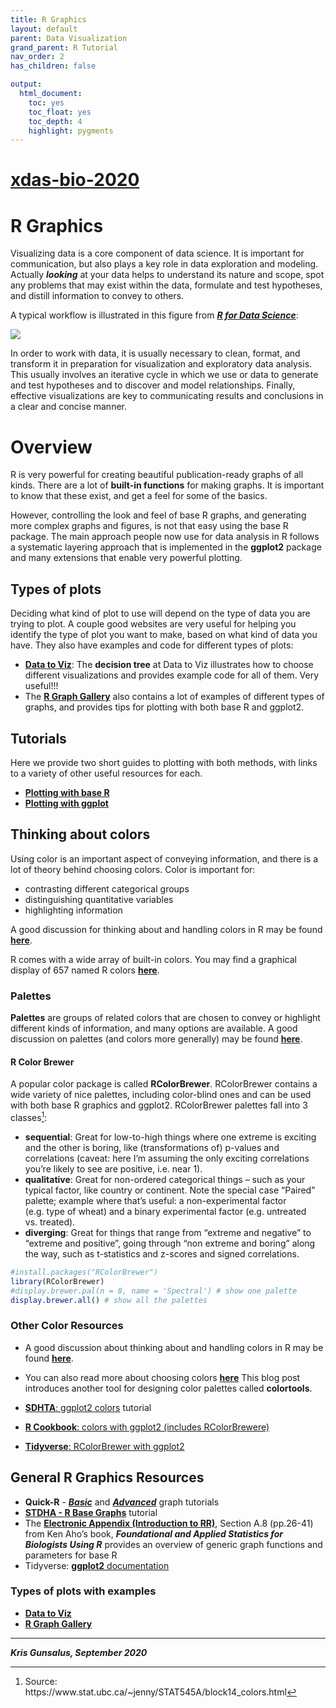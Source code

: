 ```yaml
---
title: R Graphics
layout: default
parent: Data Visualization
grand_parent: R Tutorial
nav_order: 2
has_children: false

output:
  html_document:
    toc: yes
    toc_float: yes
    toc_depth: 4
    highlight: pygments
---
```

# [xdas-bio-2020](https://xdas.bio.nyu.edu/)

# R Graphics

Visualizing data is a core component of data science. It is important for communication, but also plays a key role in data exploration and modeling. Actually ***looking*** at your data helps to understand its nature and scope, spot any problems that may exist within the data, formulate and test hypotheses, and distill information to convey to others.

A typical workflow is illustrated in this figure from [***R for Data Science***](https://r4ds.had.co.nz/explore-intro.html):

![](Images/data_viz_cycle.png)

In order to work with data, it is usually necessary to clean, format, and transform it in preparation for visualization and exploratory data analysis. This usually involves an iterative cycle in which we use or data to generate and test hypotheses and to discover and model relationships. Finally, effective visualizations are key to communicating results and conclusions in a clear and concise manner.

# Overview

R is very powerful for creating beautiful publication-ready graphs of all kinds. There are a lot of **built-in functions** for making graphs. It is important to know that these exist, and get a feel for some of the basics.

However, controlling the look and feel of base R graphs, and generating more complex graphs and figures, is not that easy using the base R package. The main approach people now use for data analysis in R follows a systematic layering approach that is implemented in the **ggplot2** package and many extensions that enable very powerful plotting.

## Types of plots

Deciding what kind of plot to use will depend on the type of data you are trying to plot. A couple good websites are very useful for helping you identify the type of plot you want to make, based on what kind of data you have. They also have examples and code for different types of plots:

+ [**Data to Viz**](https://www.data-to-viz.com/): The **decision tree** at Data to Viz illustrates how to choose different visualizations and provides example code for all of them. Very useful!!!
+ The [**R Graph Gallery**](https://www.r-graph-gallery.com/index.html) also contains a lot of examples of different types of graphs, and provides tips for plotting with both base R and ggplot2.


## Tutorials

Here we provide two short guides to plotting with both methods, with links to a variety of other useful resources for each.

+ [**Plotting with base R**](base_r_plotting.html)
+ [**Plotting with ggplot**](ggplot2.html)


## Thinking about colors

Using color is an important aspect of conveying information, and there is a lot of theory behind choosing colors. Color is important for:

+ contrasting different categorical groups
+ distinguishing quantitative variables
+ highlighting information

A good discussion for thinking about and handling colors in R may be found [**here**](https://bookdown.org/hneth/ds4psy/D-apx-colors.html).

R comes with a wide array of built-in colors. You may find a graphical display of 657 named R colors [**here**](https://www.datanovia.com/en/blog/awesome-list-of-657-r-color-names/).

### Palettes

**Palettes** are groups of related colors that are chosen to convey or highlight different kinds of information, and many options are available. A good discussion on palettes (and colors more generally) may be found [**here**](https://bookdown.org/hneth/ds4psy/D-1-apx-colors-intro.html).

#### R Color Brewer

A popular color package is called **RColorBrewer**. RColorBrewer contains a wide variety of nice palettes, including color-blind ones and can be used with both base R graphics and ggplot2. RColorBrewer palettes fall into 3 classes^[Source: https://www.stat.ubc.ca/~jenny/STAT545A/block14_colors.html]:

+ **sequential**: Great for low-to-high things where one extreme is exciting and the other is boring, like (transformations of) p-values and correlations (caveat: here I'm assuming the only exciting correlations you're likely to see are positive, i.e. near 1).
+ **qualitative**: Great for non-ordered categorical things -- such as your typical factor, like country or continent. Note the special case "Paired" palette; example where that's useful: a non-experimental factor (e.g. type of wheat) and a binary experimental factor (e.g. untreated vs. treated).
+ **diverging**: Great for things that range from "extreme and negative" to "extreme and positive", going through "non extreme and boring" along the way, such as t-statistics and z-scores and signed correlations.

```r
#install.packages("RColorBrewer")
library(RColorBrewer)
#display.brewer.pal(n = 8, name = 'Spectral') # show one palette
display.brewer.all() # show all the palettes
```


### Other Color Resources

+ A good discussion about thinking about and handling colors in R may be found [**here**](https://bookdown.org/hneth/ds4psy/D-apx-colors.html).
+ You can also read more about choosing colors [**here**](http://www.sthda.com/english/wiki/the-elements-of-choosing-colors-for-great-data-visualization-in-r)
This blog post introduces another tool for designing color palettes called **colortools**.

+ [**SDHTA**: ggplot2 colors](http://www.sthda.com/english/wiki/ggplot2-colors-how-to-change-colors-automatically-and-manually) tutorial
+ [**R Cookbook**: colors with ggplot2 (includes RColorBrewere)](http://www.cookbook-r.com/Graphs/Colors_(ggplot2))
+ [**Tidyverse**: RColorBrewer with ggplot2](https://ggplot2.tidyverse.org/reference/scale_brewer.html)


## General R Graphics Resources

+ **Quick-R** - [***Basic***](https://www.statmethods.net/graphs/index.html) and [***Advanced***](https://www.statmethods.net/advgraphs/index.html) graph tutorials
+ [**STDHA - R Base Graphs**](http://www.sthda.com/english/wiki/r-base-graphs) tutorial
+ The [**Electronic Appendix (Introduction to RR)**](https://xdas.bio.nyu.edu/learning_r/Intro_to_R_Aho.pdf), Section A.8 (pp.26-41) from Ken Aho's book, ***Foundational and Applied Statistics for Biologists Using R*** provides an overview of generic graph functions and parameters for base R
+ Tidyverse: [**ggplot2** documentation](https://ggplot2.tidyverse.org/)

### Types of plots with examples

+ [**Data to Viz**](https://www.data-to-viz.com/)
+ [**R Graph Gallery**](https://www.r-graph-gallery.com/index.html)

---

***Kris Gunsalus, September 2020***
